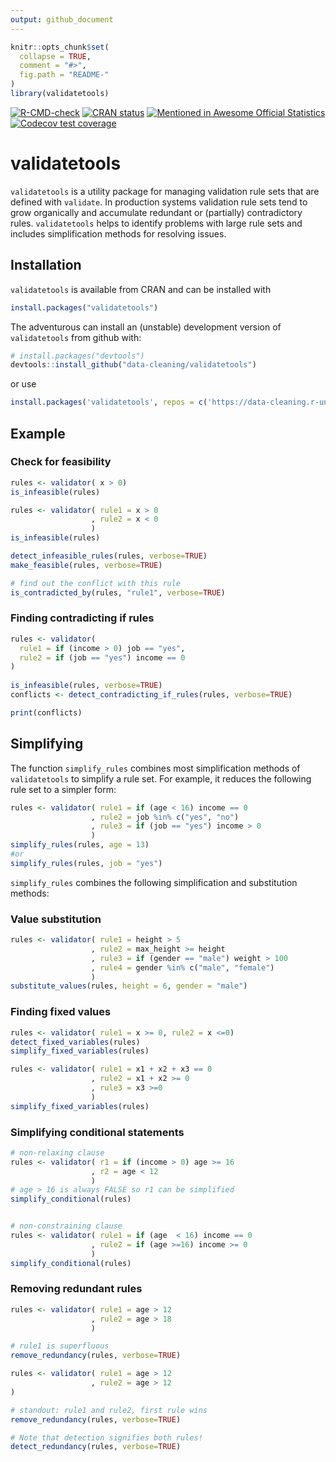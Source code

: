 ```yaml
---
output: github_document
---
```


<!-- README.md is generated from README.Rmd. Please edit that file -->

```r
knitr::opts_chunk$set(
  collapse = TRUE,
  comment = "#>",
  fig.path = "README-"
)
library(validatetools)
```

<!-- badges: start -->
[![R-CMD-check](https://github.com/data-cleaning/validatetools/actions/workflows/R-CMD-check.yaml/badge.svg)](https://github.com/data-cleaning/validatetools/actions/workflows/R-CMD-check.yaml)
[![CRAN status](https://www.r-pkg.org/badges/version/validatetools)](https://CRAN.R-project.org/package=validatetools)
[![Mentioned in Awesome Official Statistics](https://awesome.re/mentioned-badge.svg)](http://www.awesomeofficialstatistics.org)
[![Codecov test coverage](https://codecov.io/gh/data-cleaning/validatetools/graph/badge.svg)](https://app.codecov.io/gh/data-cleaning/validatetools)
<!-- badges: end -->

# validatetools

`validatetools` is a utility package for managing validation rule sets that are defined with `validate`.
In production systems validation rule sets tend to grow organically and accumulate redundant or (partially)
contradictory rules. `validatetools` helps to identify problems with large rule sets and includes simplification
methods for resolving issues.

## Installation

`validatetools` is available from CRAN and can be installed with

```r
install.packages("validatetools")
```

The adventurous can install an (unstable) development version of `validatetools` from github with:

``` r
# install.packages("devtools")
devtools::install_github("data-cleaning/validatetools")
```
or use

```r
install.packages('validatetools', repos = c('https://data-cleaning.r-universe.dev', 'https://cloud.r-project.org'))
```

## Example

### Check for feasibility

```r
rules <- validator( x > 0)
is_infeasible(rules)

rules <- validator( rule1 = x > 0
                  , rule2 = x < 0
                  )
is_infeasible(rules)

detect_infeasible_rules(rules, verbose=TRUE)
make_feasible(rules, verbose=TRUE)

# find out the conflict with this rule
is_contradicted_by(rules, "rule1", verbose=TRUE)
```

### Finding contradicting if rules


```r
rules <- validator(
  rule1 = if (income > 0) job == "yes",
  rule2 = if (job == "yes") income == 0
)
    
is_infeasible(rules, verbose=TRUE)
conflicts <- detect_contradicting_if_rules(rules, verbose=TRUE)
```


```r
print(conflicts)
```

## Simplifying 

The function `simplify_rules` combines most simplification methods of `validatetools` to simplify a rule set.
For example, it reduces the following rule set to a simpler form:

```r
rules <- validator( rule1 = if (age < 16) income == 0
                  , rule2 = job %in% c("yes", "no")
                  , rule3 = if (job == "yes") income > 0
                  )
simplify_rules(rules, age = 13)
#or 
simplify_rules(rules, job = "yes")
```

`simplify_rules` combines the following simplification and substitution methods:


### Value substitution

```r
rules <- validator( rule1 = height > 5
                  , rule2 = max_height >= height
                  , rule3 = if (gender == "male") weight > 100
                  , rule4 = gender %in% c("male", "female")
                  )
substitute_values(rules, height = 6, gender = "male")
```

### Finding fixed values

```r
rules <- validator( rule1 = x >= 0, rule2 = x <=0)
detect_fixed_variables(rules)
simplify_fixed_variables(rules)

rules <- validator( rule1 = x1 + x2 + x3 == 0
                  , rule2 = x1 + x2 >= 0
                  , rule3 = x3 >=0
                  )
simplify_fixed_variables(rules)
```

### Simplifying conditional statements

```r
# non-relaxing clause
rules <- validator( r1 = if (income > 0) age >= 16
                  , r2 = age < 12
                  )
# age > 16 is always FALSE so r1 can be simplified
simplify_conditional(rules)


# non-constraining clause
rules <- validator( rule1 = if (age  < 16) income == 0
                  , rule2 = if (age >=16) income >= 0
                  )
simplify_conditional(rules)
```

### Removing redundant rules

```r
rules <- validator( rule1 = age > 12
                  , rule2 = age > 18
                  )

# rule1 is superfluous
remove_redundancy(rules, verbose=TRUE)

rules <- validator( rule1 = age > 12
                  , rule2 = age > 12
)

# standout: rule1 and rule2, first rule wins
remove_redundancy(rules, verbose=TRUE)

# Note that detection signifies both rules!
detect_redundancy(rules, verbose=TRUE)
```
